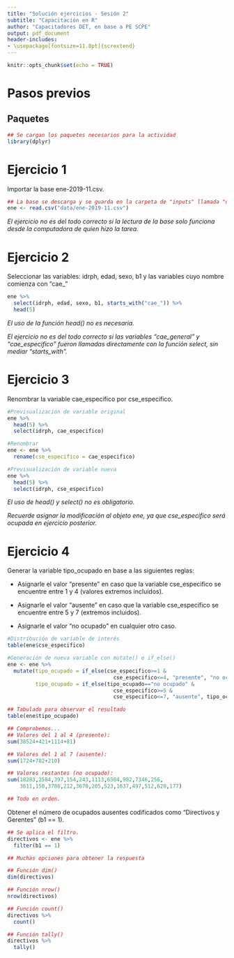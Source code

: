```yaml
---
title: "Solución ejercicios - Sesión 2"
subtitle: "Capacitación en R"
author: "Capacitadores DET, en base a PE SCPE"
output: pdf_document
header-includes:
- \usepackage[fontsize=11.8pt]{scrextend}
---
```


```r
knitr::opts_chunk$set(echo = TRUE)
```

# Pasos previos

## Paquetes

```r
## Se cargan los paquetes necesarios para la actividad
library(dplyr)
```

# Ejercicio 1 

Importar la base ene-2019-11.csv.

```r
## La base se descarga y se guarda en la carpeta de "inputs" llamada "data" 
ene <- read.csv("data/ene-2019-11.csv")

```

*El ejercicio no es del todo correcto si la lectura de la base solo funciona desde la computadora de quien hizo la tarea.*


# Ejercicio 2 

Seleccionar las variables: idrph, edad, sexo, b1 y las variables cuyo nombre comienza con "cae_"

```r
ene %>% 
  select(idrph, edad, sexo, b1, starts_with("cae_")) %>% 
  head(5)

```

*El uso de la función head() no es necesaria.*

*El ejercicio no es del todo correcto si las variables "cae_general" y "cae_especifico" fueron llamadas directamente con la función select, sin mediar "starts_with".*

# Ejercicio 3 

Renombrar la variable cae_especifico por cse_especifico.

```r

#Previsualización de variable original
ene %>% 
  head(5) %>% 
  select(idrph, cae_especifico)

#Renombrar
ene <- ene %>% 
  rename(cse_especifico = cae_especifico) 

#Previsualización de variable nueva
ene %>% 
  head(5) %>% 
  select(idrph, cse_especifico)

```

*El uso de head() y select() no es obligatorio.*

*Recuerde asignar la modificación al objeto ene, ya que cse_especifico será ocupada en ejercicio posterior.*

# Ejercicio 4

Generar la variable tipo_ocupado en base a las siguientes reglas:

+ Asignarle el valor "presente" en caso que la variable cse_especifico se encuentre entre 1 y 4 (valores extremos incluidos).

+ Asignarle el valor "ausente" en caso que la variable cse_especifico se encuentre entre 5 y 7 (extremos incluidos).

+ Asignarle el valor "no ocupado" en cualquier otro caso.

```r
#Distribución de variable de interés
table(ene$cse_especifico)
```

```r
#Generación de nueva variable con mutate() e if_else()
ene <- ene %>% 
  mutate(tipo_ocupado = if_else(cse_especifico>=1 & 
                                  cse_especifico<=4, "presente", "no ocupado"),
         tipo_ocupado = if_else(tipo_ocupado=="no ocupado" & 
                                  cse_especifico>=5 & 
                                  cse_especifico<=7, "ausente", tipo_ocupado))

## Tabulado para observar el resultado
table(ene$tipo_ocupado)

## Comprobemos...
## Valores del 1 al 4 (presente):
sum(38524+421+1114+81)

## Valores del 1 al 7 (ausente):
sum(1724+782+210)

## Valores restantes (no ocupado):
sum(18283,2584,397,154,243,1113,6504,982,7346,256,
    3611,150,3708,212,3670,205,523,1637,497,512,620,177)

## Todo en orden.
```

Obtener el número de ocupados ausentes codificados como "Directivos y Gerentes" (b1 == 1).

```r

## Se aplica el filtro.
directivos <- ene %>% 
  filter(b1 == 1) 

## Muchas opciones para obtener la respuesta

## Función dim()
dim(directivos)  

## Función nrow()
nrow(directivos) 

## Función count()
directivos %>% 
  count() 

## Función tally()
directivos %>% 
  tally() 

```

